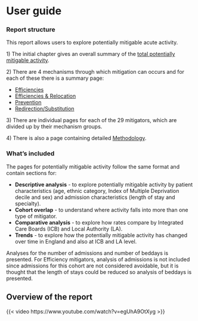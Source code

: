 # User guide {.unnumbered}

### Report structure

This report allows users to explore potentially mitigable acute activity.

1\) The initial chapter gives an overall summary of the [total potentially mitigable activity](summary_of_total_mitigation.qmd).

2\) There are 4 mechanisms through which mitigation can occurs and for each of these there is a summary page:
  
  -   [Efficiencies](mechanism_efficiencies.qmd)
-   [Efficiencies & Relocation](mechanism_efficiencies_relocation.qmd)
-   [Prevention](mechanism_prevention.qmd)
-   [Redirection/Substitution](mechanism_redirection_substitution.qmd)

3\) There are individual pages for each of the 29 mitigators, which are divided up by their mechanism groups.

4\) There is also a page containing detailed [Methodology](methods.qmd).

### What's included

The pages for potentially mitigable activity follow the same format and contain sections for:
  
  -   **Descriptive analysis** - to explore potentially mitigable activity by patient characteristics (age, ethnic category, Index of Multiple Deprivation decile and sex) and admission characteristics (length of stay and specialty).
-   **Cohort overlap** - to understand where activity falls into more than one type of mitigator.
-   **Comparative analysis** - to explore how rates compare by Integrated Care Boards (ICB) and Local Authority (LA).
-   **Trends** - to explore how the potentially mitigable activity has changed over time in England and also at ICB and LA level.

Analyses for the number of admissions and number of beddays is presented. For Efficiency mitigators, analysis of admissions is not included since admissions for this cohort are not considered avoidable, but it is thought that the length of stays could be reduced so analysis of beddays is presented.

## Overview of the report

{{< video https://www.youtube.com/watch?v=egUhA9OtXyg >}}
